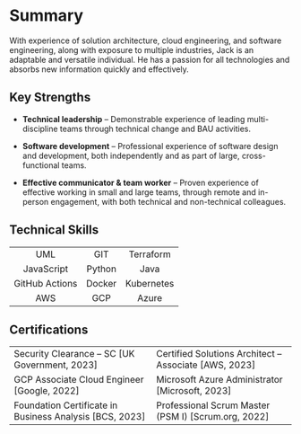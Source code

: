 # Summary

With experience of solution architecture, cloud engineering, and software engineering, along with exposure to multiple industries, Jack is an adaptable and versatile individual. He has a passion for all technologies and absorbs new information quickly and effectively.

## Key Strengths

- **Technical leadership** – Demonstrable experience of leading multi-discipline teams through technical change and BAU activities.

- **Software development** – Professional experience of software design and development, both independently and as part of large, cross-functional teams.

- **Effective communicator & team worker** – Proven experience of effective working in small and large teams, through remote and in-person engagement, with both technical and non-technical colleagues.

## Technical Skills

||||
|:-:|:-:|:-:|
|UML|GIT|Terraform|
|JavaScript|Python|Java|
|GitHub Actions|Docker|Kubernetes|
|AWS|GCP|Azure|

## Certifications

|||
|:-|:-|
|Security Clearance – SC [UK Government, 2023]|Certified Solutions Architect – Associate [AWS, 2023]|
|GCP Associate Cloud Engineer [Google, 2022]|Microsoft Azure Administrator [Microsoft, 2023]|
|Foundation Certificate in Business Analysis [BCS, 2023]|Professional Scrum Master (PSM I) [Scrum.org, 2022]|
